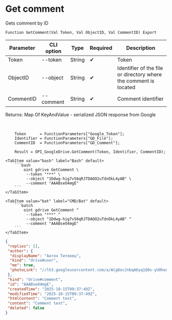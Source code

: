 ﻿---
sidebar_position: 2
description: Get comment and other functions to work with Google Drive in the Open Integration Package, a free open-source integration library for 1C:Enterprise 8, OneScript and CLI
keywords: [1C, 1С, 1С:Enterprise, 1С:Enterprise 8.3, API, Integration, Services, Exchange, OneScript, CLI, Google Drive]
---


# Get comment
 Gets comment by ID



`Function GetComment(Val Token, Val ObjectID, Val CommentID) Export`

  | Parameter | CLI option | Type | Required | Description |
  |-|-|-|-|-|
  | Token | --token | String | &#x2714; | Token |
  | ObjectID | --object | String | &#x2714; | Identifier of the file or directory where the comment is located |
  | CommentID | --comment | String | &#x2714; | Comment identifier |

  
  Returns:  Map Of KeyAndValue - serialized JSON response from Google

<br/>



```bsl title="1C:Enterprise/OneScript code example"
    Token      = FunctionParameters["Google_Token"];
    Identifier = FunctionParameters["GD_File"];
    CommentID  = FunctionParameters["GD_Comment"];

    Result = OPI_GoogleDrive.GetComment(Token, Identifier, CommentID);
```
 

 <Tabs>
  
    <TabItem value="bash" label="Bash" default>
        ```bash
            oint gdrive GetComment \
             --token "***" \
             --object "1Ddwg-hig7v56qRJTDAOO2uTdnDkL4yAB" \
             --comment "AAABseO4mgE"
        ```
    </TabItem>
  
    <TabItem value="bat" label="CMD/Bat" default>
        ```batch
            oint gdrive GetComment ^
             --token "***" ^
             --object "1Ddwg-hig7v56qRJTDAOO2uTdnDkL4yAB" ^
             --comment "AAABseO4mgE"
        ```
    </TabItem>
</Tabs>


```json title="Result"
{
 "replies": [],
 "author": {
  "displayName": "Антон Титовец",
  "kind": "drive#user",
  "me": true,
  "photoLink": "//lh3.googleusercontent.com/a/ACg8ocJnbqA6yq1Q0s-yU0hen8H6NFa_chOdcC2wpT9q-BJj0q7MyPU=s50-c-k-no"
 },
 "kind": "drive#comment",
 "id": "AAABseO4mgE",
 "createdTime": "2025-10-15T09:37:49Z",
 "modifiedTime": "2025-10-15T09:37:49Z",
 "htmlContent": "Comment text",
 "content": "Comment text",
 "deleted": false
}
```

